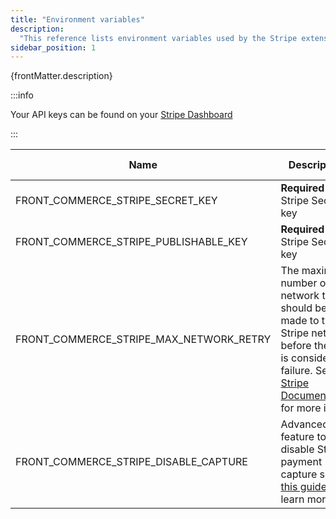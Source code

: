 ```yaml
---
title: "Environment variables"
description:
  "This reference lists environment variables used by the Stripe extension."
sidebar_position: 1
---
```


<p>{frontMatter.description}</p>

:::info

Your API keys can be found on your
[Stripe Dashboard](https://dashboard.stripe.com/account/apikeys)

:::

| Name                                    | Description                                                                                                                                                                                                        | Default value |
| --------------------------------------- | ------------------------------------------------------------------------------------------------------------------------------------------------------------------------------------------------------------------ | ------------- |
| FRONT_COMMERCE_STRIPE_SECRET_KEY        | **Required** Your Stripe Secret key                                                                                                                                                                                |               |
| FRONT_COMMERCE_STRIPE_PUBLISHABLE_KEY   | **Required** Your Stripe Secret key                                                                                                                                                                                |               |
| FRONT_COMMERCE_STRIPE_MAX_NETWORK_RETRY | The maximum number of network tries should be made to the Stripe network before the call is considered a failure. See [Stripe Documentation](https://github.com/stripe/stripe-node#network-retries) for more infos | `3`           |
| FRONT_COMMERCE_STRIPE_DISABLE_CAPTURE   | Advanced feature to disable Stripe payment capture see [this guide](/docs/3.x/extensions/stripe/how-to/disable-automatic-capture) to learn more                                                                    | `false`       |

